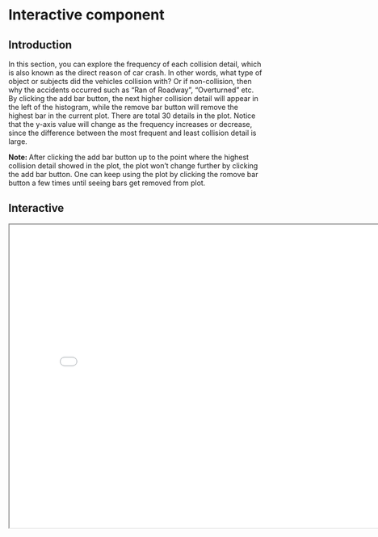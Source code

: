 # Interactive component

## Introduction
In this section, you can explore the frequency of each collision detail, which is also known as the direct reason of car crash. In other words, what type of object or subjects did the vehicles collision with? Or if non-collision, then why the accidents occurred such as "Ran of Roadway", "Overturned" etc. By clicking the add bar button, the next higher collision detail will appear in the left of the histogram, while the remove bar button will remove the highest bar in the current plot. There are total 30 details in the plot. Notice that the y-axis value will change as the frequency increases or decrease, since the difference between the most frequent and least collision detail is large.  

**Note: ** After clicking the add bar button up to the point where the highest collision detail showed in the plot, the plot won't change further by clicking the add bar button. One can keep using the plot by clicking the romove bar button a few times until seeing bars get removed from plot.



## Interactive
 <iframe src="try.html" width="800" height="600"></iframe>


